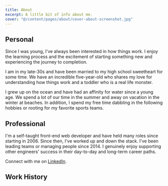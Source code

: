 ```yaml
---
title: About
excerpt: A little bit of info about me.
cover: "@/content/pages/about/cover-about-screenshot.jpg"
---
```



## Personal

Since I was young, I've always been interested in how things work. I enjoy the learning process and the excitement of starting something new and experiencing the journey to completion.

I am in my late-30s and have been married to my high school sweetheart for some time. We have an incredible five-year-old who shares my love for understanding how things work and a toddler who is a real life monster.

I grew up on the ocean and have had an affinity for water since a young age. We spend a lot of our time in the summer and away on vacation in the winter at beaches. In addition, I spend my free time dabbling in the following hobbies or rooting for my favorite sports teams.

<AboutInterests />

## Professional

I'm a self-taught front-end web developer and have held many roles since starting in 2006. Since then, I've worked up and down the stack. I've been leading teams or managing people since 2014. I genuinely enjoy supporting other engineers' success in their day-to-day and long-term career paths.

Connect with me on [LinkedIn](https://www.linkedin.com/in/john-zanussi/).

## Work History

<WorkHistory />
